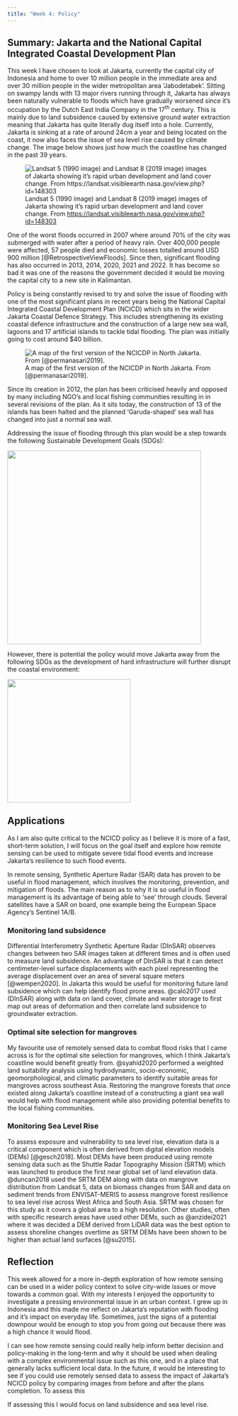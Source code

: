 ```yaml
---
title: "Week 4: Policy"
---
```


## Summary: Jakarta and the National Capital Integrated Coastal Development Plan

This week I have chosen to look at Jakarta, currently the capital city of Indonesia and home to over 10 million people in the immediate area and over 30 million people in the wider metropolitan area 'Jabodetabek'. Sitting on swampy lands with 13 major rivers running through it, Jakarta has always been naturally vulnerable to floods which have gradually worsened since it's occupation by the Dutch East India Company in the 17^th^ century. This is mainly due to land subsidence caused by extensive ground water extraction meaning that Jakarta has quite literally dug itself into a hole. Currently, Jakarta is sinking at a rate of around 24cm a year and being located on the coast, it now also faces the issue of sea level rise caused by climate change. The image below shows just how much the coastline has changed in the past 39 years.

![Landsat 5 (1990 image) and Landsat 8 (2019 image) images of Jakarta showing it's rapid urban development and land cover change. From <https://landsat.visibleearth.nasa.gov/view.php?id=148303>](jakarta_landcover.png){fig-align="center"}

One of the worst floods occurred in 2007 where around 70% of the city was submerged with water after a period of heavy rain. Over 400,000 people were affected, 57 people died and economic losses totalled around USD 900 million [@RetrospectiveViewFloods]. Since then, significant flooding has also occurred in 2013, 2014, 2020, 2021 and 2022. It has become so bad it was one of the reasons the government decided it would be moving the capital city to a new site in Kalimantan.

Policy is being constantly revised to try and solve the issue of flooding with one of the most significant plans in recent years being the National Capital Integrated Coastal Development Plan (NCICD) which sits in the wider Jakarta Coastal Defence Strategy. This includes strengthening its existing coastal defence infrastructure and the construction of a large new sea wall, lagoons and 17 artificial islands to tackle tidal flooding. The plan was initially going to cost around \$40 billion.

![A map of the first version of the NCICDP in North Jakarta. From [@permanasari2019].](garuda_island.png){fig-align="center"}

Since its creation in 2012, the plan has been criticised heavily and opposed by many including NGO's and local fishing communities resulting in in several revisions of the plan. As it sits today, the construction of 13 of the islands has been halted and the planned 'Garuda-shaped' sea wall has changed into just a normal sea wall.

Addressing the issue of flooding through this plan would be a step towards the following Sustainable Development Goals (SDGs):

![](Screenshot%202024-02-01%20093141.png){fig-align="center" width="437"}

However, there is potential the policy would move Jakarta away from the following SDGs as the development of hard infrastructure will further disrupt the coastal environment:

![](Screenshot%202024-02-01%20093418.png){fig-align="center" width="278"}

## Applications

As I am also quite critical to the NCICD policy as I believe it is more of a fast, short-term solution, I will focus on the goal itself and explore how remote sensing can be used to mitigate severe tidal flood events and increase Jakarta's resilience to such flood events.

In remote sensing, Synthetic Aperture Radar (SAR) data has proven to be useful in flood management, which involves the monitoring, prevention, and mitigation of floods. The main reason as to why it is so useful in flood management is its advantage of being able to 'see' through clouds. Several satellites have a SAR on board, one example being the European Space Agency's Sentinel 1A/B.

### **Monitoring land subsidence**

Differential Interferometry Synthetic Aperture Radar (DInSAR) observes changes between two SAR images taken at different times and is often used to measure land subsidence. An advantage of DInSAR is that it can detect centimeter-level surface displacements with each pixel representing the average displacement over an area of several square meters [@wempen2020]. In Jakarta this would be useful for monitoring future land subsidence which can help identify flood prone areas. @caló2017 used (DInSAR) along with data on land cover, climate and water storage to first map out areas of deformation and then correlate land subsidence to groundwater extraction.

### **Optimal site selection for mangroves**

My favourite use of remotely sensed data to combat flood risks that I came across is for the optimal site selection for mangroves, which I think Jakarta's coastline would benefit greatly from. @syahid2020 performed a weighted land suitability analysis using hydrodynamic, socio-economic, geomorphological, and climatic parameters to identify suitable areas for mangroves across southeast Asia. Restoring the mangrove forests that once existed along Jakarta's coastline instead of a constructing a giant sea wall would help with flood management while also providing potential benefits to the local fishing communities.

### Monitoring Sea Level Rise

To assess exposure and vulnerability to sea level rise, elevation data is a critical component which is often derived from digital elevation models (DEMs) [@gesch2018]. Most DEMs have been produced using remote sensing data such as the Shuttle Radar Topography Mission (SRTM) which was launched to produce the first near global set of land elevation data. @duncan2018 used the SRTM DEM along with data on mangrove distribution from Landsat 5, data on biomass changes from SAR and data on sediment trends from ENVISAT-MERIS to assess mangrove forest resilience to sea level rise across West Africa and South Asia. SRTM was chosen for this study as it covers a global area to a high resolution. Other studies, often with specific research areas have used other DEMs, such as @anzidei2021 where it was decided a DEM derived from LiDAR data was the best option to assess shoreline changes overtime as SRTM DEMs have been shown to be higher than actual land surfaces [@su2015].

## Reflection

This week allowed for a more in-depth exploration of how remote sensing can be used in a wider policy context to solve city-wide issues or move towards a common goal. With my interests I enjoyed the opportunity to investigate a pressing environmental issue in an urban context. I grew up in Indonesia and this made me reflect on Jakarta's reputation with flooding and it's impact on everyday life. Sometimes, just the signs of a potential downpour would be enough to stop you from going out because there was a high chance it would flood.

I can see how remote sensing could really help inform better decision and policy-making in the long-term and why it should be used when dealing with a complex environmental issue such as this one, and in a place that generally lacks sufficient local data. In the future, it would be interesting to see if you could use remotely sensed data to assess the impact of Jakarta's NCICD policy by comparing images from before and after the plans completion. To assess this

If assessing this I would focus on land subsidence and sea level rise.
